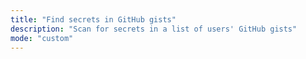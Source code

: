 ```yaml
---
title: "Find secrets in GitHub gists"
description: "Scan for secrets in a list of users' GitHub gists"
mode: "custom"
---
```



<WorkflowPage 
title="Find secrets in GitHub gists"
category="Secret Discovery"
description="Scan for secrets in a list of users' GitHub gists"
createdOn="29 June, 2022"
author="trickest-mhmdiaa"
workflowUrl="https://editor.staging.trickest.io/preview?workflow_url=https://trickest-public-workflow.s3.eu-central-1.amazonaws.com/fe4d8a53-fb9e-49e9-8ef4-8af26d649903.json"
id="fe4d8a53-fb9e-49e9-8ef4-8af26d649903"
/>